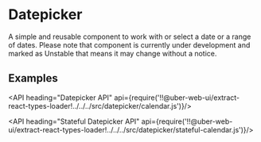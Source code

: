 <!--
Copyright (c) 2018 Uber Technologies, Inc.

This source code is licensed under the MIT license found in the
LICENSE file in the root directory of this source tree.
-->




# Datepicker

A simple and reusable component to work with or select a date or a range of dates. Please note that component is currently under development and marked as Unstable that means it may change without a notice.

## Examples

<Example title="Datepicker" path="examples/datepicker/basic.js">
  <DatepickerBasic />
</Example>

<Example title="Datepicker in a popover" path="examples/datepicker/in-popover.js">
  <DatepickerInPopover />
</Example>

<Example title="Datepicker with overrides" path="examples/datepicker/with-overrides.js">
  <DatepickerWithOverrides />
</Example>

<API heading="Datepicker API" api={require('!!@uber-web-ui/extract-react-types-loader!../../../src/datepicker/calendar.js')}/>

<API heading="Stateful Datepicker API" api={require('!!@uber-web-ui/extract-react-types-loader!../../../src/datepicker/stateful-calendar.js')}/>
